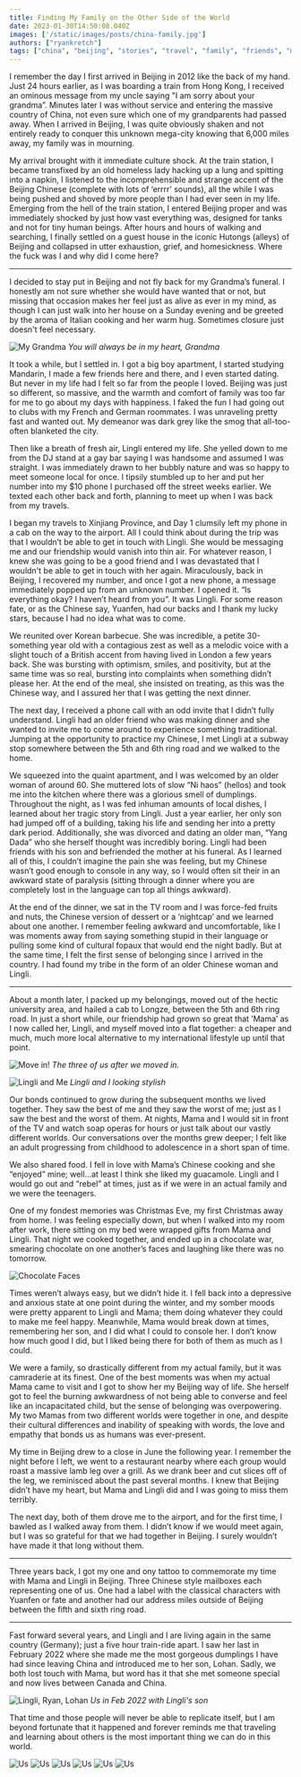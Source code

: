 ```yaml
---
title: Finding My Family on the Other Side of the World
date: 2023-01-30T14:50:08.040Z
images: ['/static/images/posts/china-family.jpg']
authors: ["ryankretch"]
tags: ["china", "beijing", "stories", "travel", "family", "friends", "mental health", "asia"]
---
```

I remember the day I first arrived in Beijing in 2012 like the back of my hand. Just 24 hours earlier, as I was boarding a train from Hong Kong, I received an ominous message from my uncle saying "I am sorry about your grandma”. Minutes later I was without service and entering the massive country of China, not even sure which one of my grandparents had passed away. When I arrived in Beijing, I was quite obviously shaken and not entirely ready to conquer this unknown mega-city knowing that 6,000 miles away, my family was in mourning.


My arrival brought with it immediate culture shock. At the train station, I became transfixed by an old homeless lady hacking up a lung and spitting into a napkin, I listened to the incomprehensible and strange accent of the Beijing Chinese (complete with lots of ‘errrr’ sounds), all the while I was being pushed and shoved by more people than I had ever seen in my life. Emerging from the hell of the train station, I entered Beijing proper and was immediately shocked by just how vast everything was, designed for tanks and not for tiny human beings. After hours and hours of walking and searching, I finally settled on a guest house in the iconic Hutongs (alleys) of Beijing and collapsed in utter exhaustion, grief, and homesickness. Where the fuck was I and why did I come here?

---

I decided to stay put in Beijing and not fly back for my Grandma’s funeral. I honestly am not sure whether she would have wanted that or not, but missing that occasion makes her feel just as alive as ever in my mind, as though I can just walk into her house on a Sunday evening and be greeted by the aroma of Italian cooking and her warm hug. Sometimes closure just doesn't feel necessary.

![My Grandma](https://res.cloudinary.com/dofuzeof4/image/upload/v1536351506/The%20Hopeless%20Roamantic/china-family/grandma.jpg)
*You will always be in my heart, Grandma*

It took a while, but I settled in. I got a big boy apartment, I started studying Mandarin, I made a few friends here and there, and I even started dating. But never in my life had I felt so far from the people I loved. Beijing was just so different, so massive, and the warmth and comfort of family was too far for me to go about my days with happiness. I faked the fun I had going out to clubs with my French and German roommates. I was unraveling pretty fast and wanted out. My demeanor was dark grey like the smog that all-too-often blanketed the city.

Then like a breath of fresh air, Lingli entered my life. She yelled down to me from the DJ stand at a gay bar saying I was handsome and assumed I was straight. I was immediately drawn to her bubbly nature and was so happy to meet someone local for once. I tipsily stumbled up to her and put her number into my $10 phone I purchased off the street weeks earlier. We texted each other back and forth, planning to meet up when I was back from my travels.

I began my travels to Xinjiang Province, and Day 1 clumsily left my phone in a cab on the way to the airport. All I could think about during the trip was that I wouldn’t be able to get in touch with Lingli. She would be messaging me and our friendship would vanish into thin air. For whatever reason, I knew she was going to be a good friend and I was devastated that I wouldn't be able to get in touch with her again. Miraculously, back in Beijing, I recovered my number, and once I got a new phone, a message immediately popped up from an unknown number. I opened it. “Is everything okay? I haven’t heard from you”. It was Lingli. For some reason fate, or as the Chinese say, Yuanfen, had our backs and I thank my lucky stars, because I had no idea what was to come.

We reunited over Korean barbecue. She was incredible, a petite 30-something year old with a contagious zest as well as a melodic voice with a slight touch of a British accent from having lived in London a few years back. She was bursting with optimism, smiles, and positivity, but at the same time was so real, bursting into complaints when something didn’t please her. At the end of the meal, she insisted on treating, as this was the Chinese way, and I assured her that I was getting the next dinner.

The next day, I received a phone call with an odd invite that I didn’t fully understand. Lingli had an older friend who was making dinner and she wanted to invite me to come around to experience something traditional. Jumping at the opportunity to practice my Chinese, I met Lingli at a subway stop somewhere between the 5th and 6th ring road and we walked to the home.

We squeezed into the quaint apartment, and I was welcomed by an older woman of around 60. She muttered lots of slow “Ni haos” (hellos) and took me into the kitchen where there was a glorious smell of dumplings. Throughout the night, as I was fed inhuman amounts of local dishes, I learned about her tragic story from Lingli. Just a year earlier, her only son had jumped off of a building, taking his life and sending her into a pretty dark period. Additionally, she was divorced and dating an older man, “Yang Dada” who she herself thought was incredibly boring. Lingli had been friends with his son and befriended the mother at his funeral. As I learned all of this, I couldn’t imagine the pain she was feeling, but my Chinese wasn’t good enough to console in any way, so I would often sit their in an awkward state of paralysis (sitting through a dinner where you are completely lost in the language can top all things awkward).

At the end of the dinner, we sat in the TV room and I was force-fed fruits and nuts, the Chinese version of dessert or a ‘nightcap’ and we learned about one another. I remember feeling awkward and uncomfortable, like I was moments away from saying something stupid in their language or pulling some kind of cultural fopaux that would end the night badly. But at the same time, I felt the first sense of belonging since I arrived in the country. I had found my tribe in the form of an older Chinese woman and Lingli.

---

About a month later, I packed up my belongings, moved out of the hectic university area, and hailed a cab to Longze, between the 5th and 6th ring road. In just a short while, our friendship had grown so great that ’Mama’ as I now called her, Lingli, and myself moved into a flat together: a cheaper and much, much more local alternative to my international lifestyle up until that point.

![Move in!](https://res.cloudinary.com/dofuzeof4/image/upload/v1536351506/The%20Hopeless%20Roamantic/china-family/china-family-1.jpg)
*The three of us after we moved in.*

![Lingli and Me](https://res.cloudinary.com/dofuzeof4/image/upload/v1536351506/The%20Hopeless%20Roamantic/china-family/china-family-3.jpg)
*Lingli and I looking stylish*

Our bonds continued to grow during the subsequent months we lived together. They saw the best of me and they saw the worst of me; just as I saw the best and the worst of them. At nights, Mama and I would sit in front of the TV and watch soap operas for hours or just talk about our vastly different worlds. Our conversations over the months grew deeper; I felt like an adult progressing from childhood to adolescence in a short span of time.

We also shared food. I fell in love with Mama’s Chinese cooking and she “enjoyed” mine; well...at least I think she liked my guacamole. Lingli and I would go out and “rebel” at times, just as if we were in an actual family and we were the teenagers.

One of my fondest memories was Christmas Eve, my first Christmas away from home. I was feeling especially down, but when I walked into my room after work, there sitting on my bed were wrapped gifts from Mama and Lingli. That night we cooked together, and ended up in a chocolate war, smearing chocolate on one another’s faces and laughing like there was no tomorrow.

![Chocolate Faces](https://res.cloudinary.com/dofuzeof4/image/upload/v1536351506/The%20Hopeless%20Roamantic/china-family/china-family-2.jpg)

Times weren’t always easy, but we didn’t hide it. I fell back into a depressive and anxious state at one point during the winter, and my somber moods were pretty apparent to Lingli and Mama; them doing whatever they could to make me feel happy. Meanwhile, Mama would break down at times, remembering her son, and I did what I could to console her. I don’t know how much good I did, but I liked being there for both of them as much as I could.

We were a family, so drastically different from my actual family, but it was camraderie at its finest. One of the best moments was when my actual Mama came to visit and I got to show her my Beijing way of life. She herself got to feel the burning awkwardness of not being able to converse and feel like an incapacitated child, but the sense of belonging was overpowering. My two Mamas from two different worlds were together in one, and despite their cultural differences and inability of speaking with words, the love and empathy that bonds us as humans was ever-present.

My time in Beijing drew to a close in June the following year. I remember the night before I left, we went to a restaurant nearby where each group would roast a massive lamb leg over a grill. As we drank beer and cut slices off of the leg, we reminisced about the past several months. I knew that Beijing didn’t have my heart, but Mama and Lingli did and I was going to miss them terribly.

The next day, both of them drove me to the airport, and for the first time, I bawled as I walked away from them. I didn’t know if we would meet again, but I was so grateful for that we had together in Beijing. I surely wouldn’t have made it that long without them.

---

Three years back, I got my one and ony tattoo to commemorate my time with Mama and Lingli in Beijing. Three Chinese style mailboxes each representing one of us. One had a label with the classical characters with Yuanfen or fate and another had our address miles outside of Beijing between the fifth and sixth ring road.

---

Fast forward several years, and Lingli and I are living again in the same country (Germany); just a five hour train-ride apart. I saw her last in February 2022 where she made me the most gorgeous dumplings I have had since leaving China and introduced me to her son, Lohan. Sadly, we both lost touch with Mama, but word has it that she met someone special and now lives between Canada and China.

![Lingli, Ryan, Lohan](https://res.cloudinary.com/dx4cuted1/image/upload/v1675069666/random/lingli-ryan-lohan.jpg)
*Us in Feb 2022 with Lingli's son*

That time and those people will never be able to replicate itself, but I am beyond fortunate that it happened and forever reminds me that traveling and learning about others is the most important thing we can do in this world.

![Us](https://res.cloudinary.com/dofuzeof4/image/upload/v1536351507/The%20Hopeless%20Roamantic/china-family/china-family-6.jpg)
![Us](https://res.cloudinary.com/dofuzeof4/image/upload/v1536351507/The%20Hopeless%20Roamantic/china-family/china-family-8.jpg)
![Us](https://res.cloudinary.com/dofuzeof4/image/upload/v1536351507/The%20Hopeless%20Roamantic/china-family/china-family-9.jpg)
![Us](https://res.cloudinary.com/dofuzeof4/image/upload/v1536351507/The%20Hopeless%20Roamantic/china-family/china-family-7.jpg)
![Us](https://res.cloudinary.com/dofuzeof4/image/upload/v1536351507/The%20Hopeless%20Roamantic/china-family/china-family-5.jpg)
![Us](https://res.cloudinary.com/dofuzeof4/image/upload/v1536351507/The%20Hopeless%20Roamantic/china-family/china-family-4.jpg)